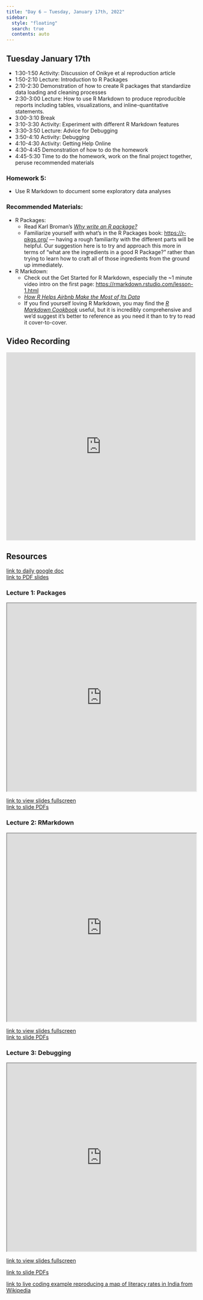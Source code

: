 ```yaml
---
title: "Day 6 — Tuesday, January 17th, 2022"
sidebar:
  style: "floating"
  search: true
  contents: auto
---
```


## Tuesday January 17th

  * 1:30-1:50 Activity: Discussion of Onikye et al reproduction article
  * 1:50-2:10 Lecture: Introduction to R Packages 
  * 2:10-2:30 Demonstration of how to create R packages that standardize data loading and cleaning processes
  * 2:30-3:00 Lecture: How to use R Markdown to produce reproducible reports including tables, visualizations, and inline-quantitative statements.
  * 3:00-3:10 Break
  * 3:10-3:30 Activity: Experiment with different R Markdown features
  * 3:30-3:50 Lecture: Advice for Debugging
  * 3:50-4:10 Activity: Debugging
  * 4:10-4:30 Activity: Getting Help Online
  * 4:30-4:45 Demonstration of how to do the homework
  * 4:45-5:30 Time to do the homework, work on the final project together, peruse recommended materials
  
### Homework 5: 

  * Use R Markdown to document some exploratory data analyses

### Recommended Materials: 

  * R Packages: 
    * Read Karl Broman's [*Why write an R package?*](https://kbroman.org/pkg_primer/pages/why.html)
    * Familiarize yourself with what's in the R Packages book: <https://r-pkgs.org/>
    — having a rough familiarity with the different parts will be helpful. Our
    suggestion here is to try and approach this more in terms of "what are the
    ingredients in a good R Package?" rather than trying to learn how to craft all
    of those ingredients from the ground up immediately.
  * R Markdown: 
    * Check out the Get Started for R Markdown, especially the ~1 minute video intro on the 
    first page: <https://rmarkdown.rstudio.com/lesson-1.html>
    * [*How R Helps Airbnb Make the Most of Its Data*](https://peerj.com/preprints/3182.pdf)
    * If you find yourself loving R Markdown, you may find the [*R Markdown Cookbook*](https://bookdown.org/yihui/rmarkdown-cookbook/)
    useful, but it is incredibly comprehensive and we'd suggest it's better to reference 
    as you need it than to try to read it cover-to-cover.
    
## Video Recording
<iframe width="100%" height="500" src="https://www.youtube.com/embed/OKx2f8qrXmI" title="YouTube video player" frameborder="0" allow="accelerometer; autoplay; clipboard-write; encrypted-media; gyroscope; picture-in-picture; web-share" allowfullscreen></iframe>

## Resources
<a href="https://docs.google.com/document/d/1J2N0UoZrYPOy5UwSLNZ5bLibdefPgw9NqhnBor8tk7g/edit?usp=share_link"> link to daily google doc </a>
<br>
<a href="https://drive.google.com/drive/folders/186K4cgmkrUNuOfN3di3dbABwRNCi1UZL?usp=sharing"> link to PDF slides</a>


### Lecture 1: Packages
<iframe src="https://id529.github.io/lectures/day6/lecture1-packages/packages.html" width="100%" height="500px"></iframe>
<a href="https://id529.github.io/lectures/day6/lecture1-packages/packages.html" >link to view slides fullscreen</a>
<br>
<a href="https://drive.google.com/file/d/1P7qmW4QSDXZ8LJxZOgpldJHs4MRTiCzC/view?usp=share_link" > link to slide PDFs </a>
<br>

### Lecture 2: RMarkdown

<iframe src="https://id529.github.io/lectures/day6/lecture2-rmarkdown/intro-to-rmarkdown.html" width="100%" height="500px"></iframe>
<a href="https://id529.github.io/lectures/day6/lecture2-rmarkdown/intro-to-rmarkdown.html" >link to view slides fullscreen</a>
<br>
<a href="https://drive.google.com/file/d/1nOq-y1We0bKaFvFiLCgE_N4AjR2vyk7u/view?usp=share_link" > link to slide PDFs </a>
<br>

### Lecture 3: Debugging
<iframe src="https://id529.github.io/lectures/day6/lecture3-debugging/debugging.html" width="100%" height="500px"></iframe>
<a href="https://id529.github.io/lectures/day6/lecture3-debugging/debugging.html" >link to view slides fullscreen</a>
<br>

<a href="https://drive.google.com/file/d/1xsTx775VVd3HsfiZo08IT9nyIkPRjOol/view?usp=share_link"> link to slide PDFs </a>
<br>

<a href="https://gist.github.com/ctesta01/9d5fff579af66aa044c8789e7adffb6a"> link to live coding example reproducing a map of literacy rates in India from Wikipedia </a>
<br>